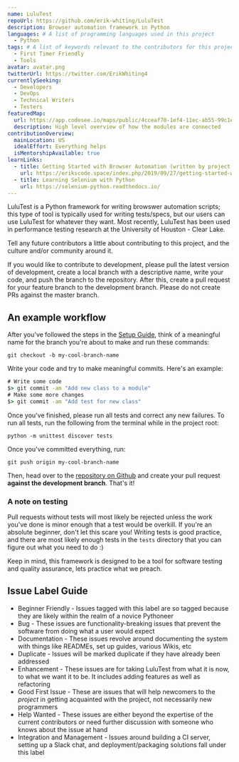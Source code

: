 ```yaml
---
name: LuluTest
repoUrl: https://github.com/erik-whiting/LuluTest
description: Browser automation framework in Python
languages: # A list of programming languages used in this project
  - Python
tags: # A list of keywords relevant to the contributors for this project
  - First Timer Friendly
  - Tools
avatar: avatar.png
twitterUrl: https://twitter.com/ErikWhiting4
currentlySeeking:
  - Developers
  - DevOps
  - Technical Writers
  - Testers
featuredMap:
  url: https://app.codesee.io/maps/public/4cceaf70-1ef4-11ec-ab55-99c1e0efec17
  description: High level overview of how the modules are connected
contributionOverview:
  mainLocation: US
  idealEffort: Everything helps
  isMentorshipAvailable: true
learnLinks:
  - title: Getting Started with Browser Automation (written by project owner)
    url: https://erikscode.space/index.php/2019/09/27/getting-started-with-browser-automation-testing-in-python/
  - title: Learning Selenium with Python
    url: https://selenium-python.readthedocs.io/
---
```


<!-- Divide your content into sections using our handy shortcodes. Each section is optional -->

<Overview>

LuluTest is a Python framework for writing browswer automation scripts; this type of tool is typically
used for writing tests/specs, but our users can use LuluTest for whatever they want. Most recently,
LuluTest has been used in performance testing research at the University of Houston - Clear Lake.

</Overview>

<Contributing>

Tell any future contributors a little about contributing to this project, and the culture and/or community around it.

If you would like to contribute to development, please pull the latest version of development,
create a local branch with a descriptive name, write your code, and push the branch to the
repository. After this, create a pull request for your feature branch to the development branch.
Please do not create PRs against the master branch.

## An example workflow

After you've followed the steps in the [Setup Guide](./SETUP.md), think of a meaningful
name for the branch you're about to make and run these commands:

`git checkout -b my-cool-branch-name`

Write your code and try to make meaningful commits. Here's an example:

```cmd
# Write some code
$> git commit -am "Add new class to a module"
# Make some more changes
$> git commit -am "Add test for new class"
 ```

Once you've finished, please run all tests and correct any new failures. To run
all tests, run the following from the terminal while in the project root:

`python -m unittest discover tests`

Once you've committed everything, run:

`git push origin my-cool-branch-name`

Then, head over to the [repository on Github](https://github.com/erik-whiting/LuluTest)
and create your pull request **against the development branch**. That's it!

### A note on testing

Pull requests without tests will most likely be rejected unless the work
you've done is minor enough that a test would be overkill. If you're an
absolute beginner, don't let this scare you! Writing tests is good practice,
and there are most likely enough tests in the `tests`
directory that you can figure out what you need to do :)

Keep in mind, this framework is designed to be a tool for software testing
and quality assurance, lets practice what we preach.

## Issue Label Guide

* Beginner Friendly - Issues tagged with this label are so tagged because they
are likely within the realm of a novice Pythoneer
* Bug - These issues are functionality-breaking issues that prevent the
software from doing what a user would expect
* Documentation - These issues revolve around documenting the system with
things like READMEs, set up guides, various Wikis, etc
* Duplicate - Issues will be marked duplicate if they have already been
addressed
* Enhancement - These issues are for taking LuluTest from what it is now, to
what we want it to be. It includes adding features as well as refactoring
* Good First Issue - These are issues that will help newcomers to the *project*
in getting acquainted with the project, not necessarily new programmers
* Help Wanted - These issues are either beyond the expertise of the current
contributors or need further discussion with someone who knows about the issue
at hand
* Integration and Management - Issues around building a CI server, setting up a
Slack chat, and deployment/packaging solutions fall under this label

</Contributing>
